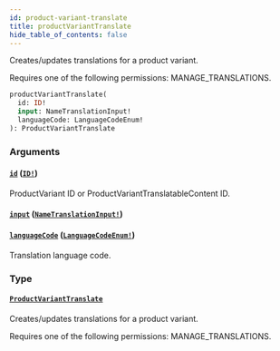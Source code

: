 ```yaml
---
id: product-variant-translate
title: productVariantTranslate
hide_table_of_contents: false
---
```


Creates/updates translations for a product variant.

Requires one of the following permissions: MANAGE_TRANSLATIONS.

```graphql
productVariantTranslate(
  id: ID!
  input: NameTranslationInput!
  languageCode: LanguageCodeEnum!
): ProductVariantTranslate
```

### Arguments

#### [`id`](#) ([`ID!`](../../../developer/api-reference/scalars/id))

ProductVariant ID or ProductVariantTranslatableContent ID.

#### [`input`](#) ([`NameTranslationInput!`](../../../developer/api-reference/inputs/name-translation-input))

#### [`languageCode`](#) ([`LanguageCodeEnum!`](../../../developer/api-reference/enums/language-code-enum))

Translation language code.

### Type

#### [`ProductVariantTranslate`](../../../developer/api-reference/objects/product-variant-translate)

Creates/updates translations for a product variant.

Requires one of the following permissions: MANAGE_TRANSLATIONS.
